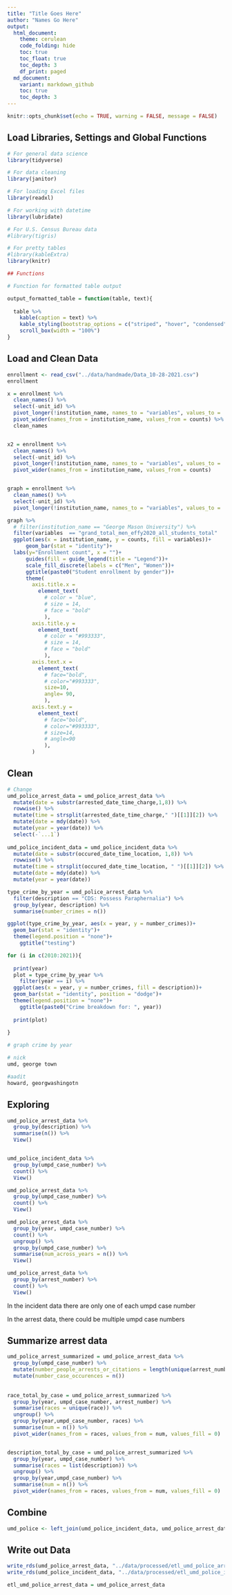 ```yaml
---
title: "Title Goes Here"
author: "Names Go Here" 
output:
  html_document:
    theme: cerulean
    code_folding: hide
    toc: true
    toc_float: true
    toc_depth: 3
    df_print: paged
  md_document:
    variant: markdown_github
    toc: true
    toc_depth: 3
---
```

```r
knitr::opts_chunk$set(echo = TRUE, warning = FALSE, message = FALSE)
```



## Load Libraries, Settings and Global Functions
```r
# For general data science
library(tidyverse)

# For data cleaning
library(janitor)

# For loading Excel files
library(readxl)

# For working with datetime
library(lubridate)

# For U.S. Census Bureau data
#library(tigris)

# For pretty tables
#library(kableExtra)
library(knitr)

## Functions 

# Function for formatted table output

output_formatted_table = function(table, text){
  
  table %>% 
    kable(caption = text) %>%
    kable_styling(bootstrap_options = c("striped", "hover", "condensed", "responsive"), font_size = 14, fixed_thead = T) %>%
    scroll_box(width = "100%")
}


```
## Load and Clean Data

```r

enrollment <- read_csv("../data/handmade/Data_10-28-2021.csv")
enrollment

```
```r
x = enrollment %>% 
  clean_names() %>% 
  select(-unit_id) %>% 
  pivot_longer(!institution_name, names_to = "variables", values_to =  "counts") %>% 
  pivot_wider(names_from = institution_name, values_from = counts) %>% 
  clean_names


x2 = enrollment %>% 
  clean_names() %>% 
  select(-unit_id) %>% 
  pivot_longer(!institution_name, names_to = "variables", values_to =  "counts") %>% 
  pivot_wider(names_from = institution_name, values_from = counts)


graph = enrollment %>% 
  clean_names() %>% 
  select(-unit_id) %>% 
  pivot_longer(!institution_name, names_to = "variables", values_to =  "counts") 
```



```r

graph %>% 
  # filter(institution_name == "George Mason University") %>% 
  filter(variables  == "grand_total_men_effy2020_all_students_total"  | variables == "grand_total_women_effy2020_all_students_total") %>% 
  ggplot(aes(x = institution_name, y = counts, fill = variables))+
      geom_bar(stat = "identity")+
  labs(y="Enrollment count", x = "")+
      guides(fill = guide_legend(title = "Legend"))+
      scale_fill_discrete(labels = c("Men", "Women"))+
      ggtitle(paste0("Student enrollment by gender"))+
      theme(
        axis.title.x = 
          element_text(
            # color = "blue", 
            # size = 14, 
            # face = "bold"
            ),
        axis.title.y = 
          element_text(
            # color = "#993333", 
            # size = 14, 
            # face = "bold"
            ),
        axis.text.x = 
          element_text(
            # face="bold", 
            # color="#993333", 
            size=10,
            angle= 90,
            ),
        axis.text.y = 
          element_text(
            # face="bold", 
            # color="#993333", 
            # size=14, 
            # angle=90
            ),
        )


```


## Clean

```r

# Change
umd_police_arrest_data = umd_police_arrest_data %>% 
  mutate(date = substr(arrested_date_time_charge,1,8)) %>% 
  rowwise() %>% 
  mutate(time = strsplit(arrested_date_time_charge," ")[[1]][2]) %>% 
  mutate(date = mdy(date)) %>% 
  mutate(year = year(date)) %>% 
  select(-`...1`)
  
umd_police_incident_data = umd_police_incident_data %>% 
  mutate(date = substr(occured_date_time_location, 1,8)) %>% 
  rowwise() %>% 
  mutate(time = strsplit(occured_date_time_location, " ")[[1]][2]) %>% 
  mutate(date = mdy(date)) %>% 
  mutate(year = year(date)) 


```


```r

type_crime_by_year = umd_police_arrest_data %>% 
  filter(description == "CDS: Possess Paraphernalia") %>% 
  group_by(year, description) %>% 
  summarise(number_crimes = n())

ggplot(type_crime_by_year, aes(x = year, y = number_crimes))+
  geom_bar(stat = "identity")+
  theme(legend.position = "none")+
    ggtitle("testing")

for (i in c(2010:2021)){
  
  print(year)
  plot = type_crime_by_year %>% 
    filter(year == i) %>% 
  ggplot(aes(x = year, y = number_crimes, fill = description))+
  geom_bar(stat = "identity", position = "dodge")+
  theme(legend.position = "none")+
    ggtitle(paste0("Crime breakdown for: ", year))
  
  print(plot)
  
}

# graph crime by year

# nick
umd, george town

#aadit
howard, georgwashingotn

```

## Exploring
```r
umd_police_arrest_data %>% 
  group_by(description) %>% 
  summarise(n()) %>% 
  View()


umd_police_incident_data %>% 
  group_by(umpd_case_number) %>% 
  count() %>% 
  View()

umd_police_arrest_data %>% 
  group_by(umpd_case_number) %>% 
  count() %>% 
  View()

umd_police_arrest_data %>% 
  group_by(year, umpd_case_number) %>% 
  count() %>% 
  ungroup() %>% 
  group_by(umpd_case_number) %>% 
  summarise(num_across_years = n()) %>% 
  View()

umd_police_arrest_data %>% 
  group_by(arrest_number) %>% 
  count() %>% 
  View()
```

In the incident data there are only one of each umpd case number 

In the arrest data, there could be multiple umpd case numbers

## Summarize arrest data

```r

umd_police_arrest_summarized = umd_police_arrest_data %>% 
  group_by(umpd_case_number) %>% 
  mutate(number_people_arrests_or_citations = length(unique(arrest_number))) %>% 
  mutate(number_case_occurences = n())
  
  
race_total_by_case = umd_police_arrest_summarized %>% 
  group_by(year, umpd_case_number, arrest_number) %>% 
  summarise(races = unique(race)) %>% 
  ungroup() %>% 
  group_by(year,umpd_case_number, races) %>% 
  summarise(num = n()) %>% 
  pivot_wider(names_from = races, values_from = num, values_fill = 0) 


description_total_by_case = umd_police_arrest_summarized %>% 
  group_by(year, umpd_case_number) %>% 
  summarise(races = list(description)) %>% 
  ungroup() %>% 
  group_by(year,umpd_case_number) %>% 
  summarise(num = n()) %>% 
  pivot_wider(names_from = races, values_from = num, values_fill = 0) 
```




## Combine

```r

umd_police <- left_join(umd_police_incident_data, umd_police_arrest_data, by = "umpd_case_number")


```


## Write out Data
```r
write_rds(umd_police_arrest_data, "../data/processed/etl_umd_police_arrest_data.rds")
write_rds(umd_police_incident_data, "../data/processed/etl_umd_police_incident_data.rds")
```

```r

etl_umd_police_arrest_data = umd_police_arrest_data


```



